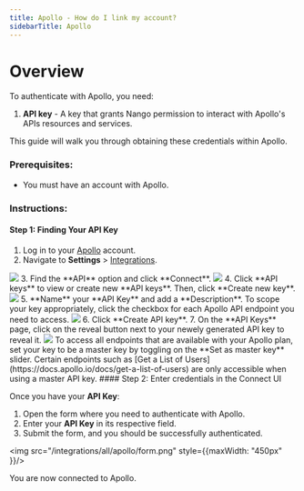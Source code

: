 ```yaml
---
title: Apollo - How do I link my account?
sidebarTitle: Apollo
---
```


# Overview

To authenticate with Apollo, you need:
1. **API key** - A key that grants Nango permission to interact with Apollo's APIs resources and services.


This guide will walk you through obtaining these credentials within Apollo.

### Prerequisites:

- You must have an account with Apollo.

### Instructions:

#### Step 1: Finding Your API Key
1. Log in to your [Apollo](https://app.apollo.io/#/login) account.
2. Navigate to **Settings** > [Integrations](https://app.apollo.io/#/settings/integrations).
<img src="/integrations/all/apollo/settings.png" />
3. Find the **API** option and click **Connect**.
<img src="/integrations/all/apollo/integrations.png" />
4. Click **API keys** to view or create new **API keys**. Then, click **Create new key**.
<img src="/integrations/all/apollo/api_page.png" />
5. **Name** your **API Key** and add a **Description**. To scope your key appropriately, click the checkbox for each Apollo API endpoint you need to access.
<img src="/integrations/all/apollo/api_key_form.png" />
6. Click **Create API key**.
7. On the **API Keys** page, click on the reveal button next to your newely generated API key to reveal it.
<img src="/integrations/all/apollo/reveal.png" />
<Note>To access all endpoints that are available with your Apollo plan, set your key to be a master key by toggling on the **Set as master key** slider. Certain endpoints such as [Get a List of Users](https://docs.apollo.io/docs/get-a-list-of-users) are only accessible when using a master API key.</Note>
#### Step 2: Enter credentials in the Connect UI

Once you have your **API Key**:
1. Open the form where you need to authenticate with Apollo.
2. Enter your **API Key** in its respective field.
3. Submit the form, and you should be successfully authenticated.


<img src="/integrations/all/apollo/form.png" style={{maxWidth: "450px" }}/>

You are now connected to Apollo.
 